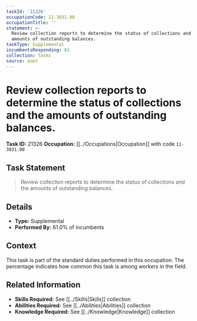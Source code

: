 ```yaml
---
taskId: '21326'
occupationCode: 11-3031.00
occupationTitle: ''
statement: >-
  Review collection reports to determine the status of collections and the
  amounts of outstanding balances.
taskType: Supplemental
incumbentsResponding: 61
collection: Tasks
source: onet
---
```

# Review collection reports to determine the status of collections and the amounts of outstanding balances.

**Task ID:** 21326
**Occupation:** [[../Occupations|Occupation]] with code `11-3031.00`

## Task Statement

> Review collection reports to determine the status of collections and the amounts of outstanding balances.

## Details

- **Type:** Supplemental
- **Performed By:** 61.0% of incumbents

## Context

This task is part of the standard duties performed in this occupation. The percentage indicates how common this task is among workers in the field.

## Related Information

- **Skills Required:** See [[../Skills|Skills]] collection
- **Abilities Required:** See [[../Abilities|Abilities]] collection
- **Knowledge Required:** See [[../Knowledge|Knowledge]] collection
